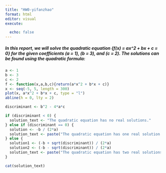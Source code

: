 ```yaml
---
title: "HW0-yifanzhao"
format: html
editor: visual
execute:

  echo: false
---
```


##### In this report, we will solve the quadratic equation {f(x) = ax\^2 + bx + c = 0} for the given coefficients (a = 1), (b = 3), and (c = 2). The solutions can be found using the quadratic formula:

```r
a <- 1 
b <- 3
c <- 2
f <- function(x,a,b,c){return(a*x^2 + b*x + c)}
x <- seq(-5, 5, length = 300)
plot(x, a*x^2 + b*x + c, type = "l")
abline(h = 0, lty = 2)
```

```r
discriminant <- b^2 - 4*a*c

if (discriminant < 0) {
  solution_text <- "The quadratic equation has no real solutions."
} else if (discriminant == 0) {
  solution <- -b / (2*a)
  solution_text <- paste("The quadratic equation has one real solution:", solution)
} else {
  solution1 <- (-b + sqrt(discriminant)) / (2*a)
  solution2 <- (-b - sqrt(discriminant)) / (2*a)
  solution_text <- paste("The quadratic equation has two real solutions:", solution1, "and", solution2)
}
```

```r
cat(solution_text)
```

